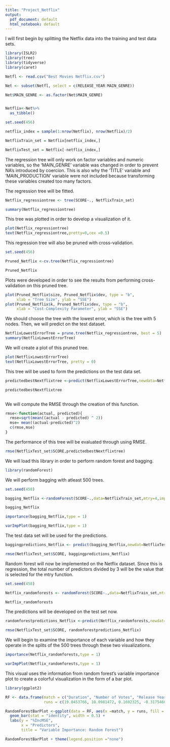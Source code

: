 ```yaml
---
title: "Project_Netflix"
output:
  pdf_document: default
  html_notebook: default
---
```



I will first begin by splitting the Netflix data into the training and test data sets. 
```r
library(ISLR2)
library(tree)
library(tidyverse)
library(caret)

Netfl <- read.csv("Best Movies Netflix.csv")

Net <- subset(Netfl, select = c(RELEASE_YEAR:MAIN_GENRE))

Net$MAIN_GENRE <- as.factor(Net$MAIN_GENRE)


Netflix<-Net%>%
  as_tibble()

set.seed(456)

netflix_index = sample(1:nrow(Netflix), nrow(Netflix)/2)

NetflixTrain_set = Netflix[netflix_index,]

NetflixTest_set = Netflix[-netflix_index,]
```
The regression tree will only work on factor variables and numeric variables, so the 'MAIN_GENRE' variable was changed in order to prevent NA's introduced by coercion. This is also why the 'TITLE' variable and 'MAIN_PRODUCTION' variable were not included because transforming these variables created too many factors. 


The regression tree will be fitted. 

```r

Netflix_regressiontree <- tree(SCORE~., NetflixTrain_set)

summary(Netflix_regressiontree)
```

This tree was plotted in order to develop a visualization of it. 
```r
plot(Netflix_regressiontree)
text(Netflix_regressiontree,pretty=0,cex =0.5)
```

This regression tree will also be pruned with cross-validation. 
```r
set.seed(456)

Pruned_Netflix <-cv.tree(Netflix_regressiontree)

Pruned_Netflix

```

Plots were developed in order to see the results from performing cross-validation on this pruned tree. 

```r
plot(Pruned_Netflix$size, Pruned_Netflix$dev, type = "b",
     xlab = "Tree Size", ylab = "SSE") 
plot(Pruned_Netflix$k, Pruned_Netflix$dev, type = "b",
     xlab = "Cost-Complexity Parameter", ylab = "SSE") 
```

We should choose the tree with the lowest error, which is the tree with 5 nodes. Then, we will predict on the test dataset. 
```r
NetflixLowestErrorTree = prune.tree(Netflix_regressiontree, best = 5)
summary(NetflixLowestErrorTree)

```

We will create a plot of this pruned tree. 
```r

plot(NetflixLowestErrorTree)
text(NetflixLowestErrorTree, pretty = 0)
```
This tree will be used to form the predictions on the test data set. 

```r

predictedbestNextflixtree <-predict(NetflixLowestErrorTree,newdata=NetflixTest_set)

predictedbestNextflixtree



```


We will compute the RMSE through the creation of this function. 

```r
rmse<-function(actual, predicted){
  rmse=sqrt(mean((actual - predicted) ^ 2))
  mse= mean((actual-predicted)^2)
  c(rmse,mse)
}
```

The performance of this tree will be evaluated through using RMSE.
```r

rmse(NetflixTest_set$SCORE,predictedbestNextflixtree)
```


We will load this library in order to perform random forest and bagging. 

```r
library(randomForest)
```


We will perform bagging with atleast 500 trees. 
```r
set.seed(458)

bagging_Netflix <-randomForest(SCORE~.,data=NetflixTrain_set,mtry=4,importance=TRUE,ntree=500)

bagging_Netflix
```

```r

importance(bagging_Netflix,type = 1)

varImpPlot(bagging_Netflix,type = 1)


```



The test data set will be used for the predictions. 

```r
baggingpredictions_Netflix <- predict(bagging_Netflix,newdat=NetflixTest_set)

rmse(NetflixTest_set$SCORE, baggingpredictions_Netflix)


```


Random forest will now be implemented on the Netflix dataset. Since this is regression, the total number of predictors divided by 3 will be the value that is selected for the mtry function. 

```r
set.seed(458)

Netflix_randomforests <- randomForest(SCORE~.,data=NetflixTrain_set,mtry=1.333333,importance=TRUE,ntree=500)

Netflix_randomforests 

```

The predictions will be developed on the test set now. 

```r
randomforestpredictions_Netflix <-predict(Netflix_randomforests,newdat=NetflixTest_set)

rmse(NetflixTest_set$SCORE, randomforestpredictions_Netflix)
```

We will begin to examine the importance of each variable and how they operate in the splits of the 500 trees through these two visualizations. 

```r

importance(Netflix_randomforests,type = 1)

varImpPlot(Netflix_randomforests,type = 1)


```
This visual uses the information from random forest's variable importance plot to create a colorful visualization in the form of a bar plot. 

```r
library(ggplot2)

RF <- data.frame(match = c("Duration", "Number of Votes", "Release Year", "Main Genre"),
                 runs = c(19.0453766, 10.0981472, 0.1692325, -0.3175460))

RandomForestBarPlot <-ggplot(data = RF, aes(x =match, y = runs, fill = match)) + 
  geom_bar(stat = "identity", width = 0.5) + 
  labs(y = "%IncMSE", 
       x = "Predictors",
       title = "Variable Importance: Random Forest")

RandomForestBarPlot + theme(legend.position ="none")



```


